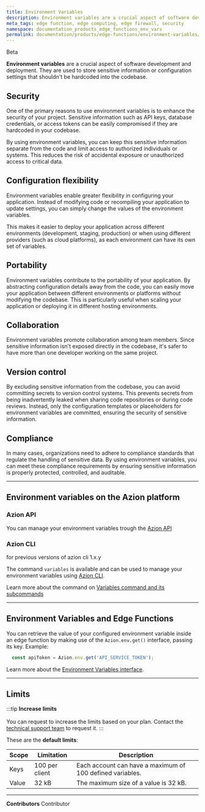 ```yaml
---
title: Environment Variables
description: Environment variables are a crucial aspect of software development and deployment. They are used to store sensitive information or configuration settings that shouldn't be hardcoded into the codebase.
meta_tags: edge function, edge computing, edge firewall, security
namespace: documentation_products_edge_functions_env_vars
permalink: documentation/products/edge-functions/environment-variables/
---
```


<Badge variant="accent">
  Beta
</Badge>

**Environment variables** are a crucial aspect of software development and deployment. They are used to store sensitive information or configuration settings that shouldn't be hardcoded into the codebase.

## Security

One of the primary reasons to use environment variables is to enhance the security of your project. Sensitive information such as API keys, database credentials, or access tokens can be easily compromised if they are hardcoded in your codebase.

By using environment variables, you can keep this sensitive information separate from the code and limit access to authorized individuals or systems. This reduces the risk of accidental exposure or unauthorized access to critical data.

## Configuration flexibility

Environment variables enable greater flexibility in configuring your application. Instead of modifying code or recompiling your application to update settings, you can simply change the values of the environment variables.

This makes it easier to deploy your application across different environments (development, staging, production) or when using different providers (such as cloud platforms), as each environment can have its own set of variables.

## Portability

Environment variables contribute to the portability of your application. By abstracting configuration details away from the code, you can easily move your application between different environments or platforms without modifying the codebase. This is particularly useful when scaling your application or deploying it in different hosting environments.

## Collaboration

Environment variables promote collaboration among team members. Since sensitive information isn't exposed directly in the codebase, it's safer to have more than one developer working on the same project.

## Version control

By excluding sensitive information from the codebase, you can avoid committing secrets to version control systems. This prevents secrets from being inadvertently leaked when sharing code repositories or during code reviews. Instead, only the configuration templates or placeholders for environment variables are committed, ensuring the security of sensitive information.

## Compliance

In many cases, organizations need to adhere to compliance standards that regulate the handling of sensitive data. By using environment variables, you can meet these compliance requirements by ensuring sensitive information is properly protected, controlled, and auditable.

---

## Environment variables on the Azion platform

### Azion API

You can manage your environment variables trough the [Azion API](https://api.azion.com/)

### Azion CLI

<Badge variant="accent">
  for previous versions of azion cli 1.x.y
</Badge>

The command `variables` is available and can be used to manage your environment variables using [Azion CLI](/en/documentation/products/cli/variables/).

Learn more about the command on [Variables command and its subcommands](/en/documentation/products/cli/variables/)

---

## Environment Variables and Edge Functions

You can retrieve the value of your configured environment variable inside an edge function by making use of the `Azion.env.get()` interface, passing its key. Example:

```javascript
  const apiToken = Azion.env.get('API_SERVICE_TOKEN');
```

Learn more about the [Environment Variables interface](/en/documentation/products/edge-application/edge-functions/runtime/api-reference/environment-variables/).

---

## Limits

:::tip
**Increase limits** <br></br>
You can request to increase the limits based on your plan. Contact the [technical support team](/en/documentation/services/support/) to request it.
:::

These are the **default limits**:

| Scope | Limitation | Description |
| - | - | - |
| Keys | 100 per client | Each account can have a maximum of 100 defined variables. |  
| Value | 32 kB | The maximum size of a value is 32 kB. |


---


**Contributors** <ContributorList>Contributor</ContributorList>
